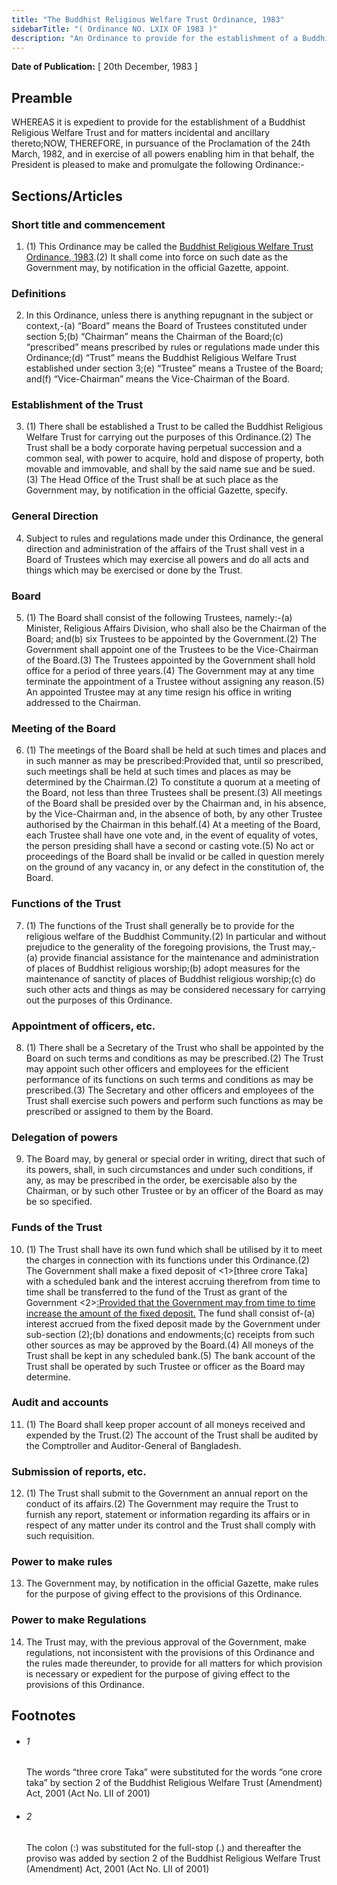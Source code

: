 ```yaml
---
title: "The Buddhist Religious Welfare Trust Ordinance, 1983"
sidebarTitle: "( Ordinance NO. LXIX OF 1983 )"
description: "An Ordinance to provide for the establishment of a Buddhist Religious Welfare Trust."
---
```


**Date of Publication:** [ 20th December, 1983 ]

## Preamble

WHEREAS it is expedient to provide for the establishment of a Buddhist Religious Welfare Trust and for matters incidental and ancillary thereto;NOW, THEREFORE, in pursuance of the Proclamation of the 24th March, 1982, and in exercise of all powers enabling him in that behalf, the President is pleased to make and promulgate the following Ordinance:-

## Sections/Articles

### Short title and commencement

1. (1) This Ordinance may be called the [Buddhist Religious Welfare Trust Ordinance, 1983](/act-661.html "Buddhist Religious Welfare Trust Ordinance, 1983").(2) It shall come into force on such date as the Government may, by notification in the official Gazette, appoint.

### Definitions

2. In this Ordinance, unless there is anything repugnant in the subject or context,-(a) “Board” means the Board of Trustees constituted under section 5;(b) “Chairman” means the Chairman of the Board;(c) “prescribed” means prescribed by rules or regulations made under this Ordinance;(d) “Trust” means the Buddhist Religious Welfare Trust established under section 3;(e) “Trustee” means a Trustee of the Board; and(f) “Vice-Chairman” means the Vice-Chairman of the Board.

### Establishment of the Trust

3. (1) There shall be established a Trust to be called the Buddhist Religious Welfare Trust for carrying out the purposes of this Ordinance.(2) The Trust shall be a body corporate having perpetual succession and a common seal, with power to acquire, hold and dispose of property, both movable and immovable, and shall by the said name sue and be sued.(3) The Head Office of the Trust shall be at such place as the Government may, by notification in the official Gazette, specify.

### General Direction

4. Subject to rules and regulations made under this Ordinance, the general direction and administration of the affairs of the Trust shall vest in a Board of Trustees which may exercise all powers and do all acts and things which may be exercised or done by the Trust.

### Board

5. (1) The Board shall consist of the following Trustees, namely:-(a) Minister, Religious Affairs Division, who shall also be the Chairman of the Board; and(b) six Trustees to be appointed by the Government.(2) The Government shall appoint one of the Trustees to be the Vice-Chairman of the Board.(3) The Trustees appointed by the Government shall hold office for a period of three years.(4) The Government may at any time terminate the appointment of a Trustee without assigning any reason.(5) An appointed Trustee may at any time resign his office in writing addressed to the Chairman.

### Meeting of the Board

6. (1) The meetings of the Board shall be held at such times and places and in such manner as may be prescribed:Provided that, until so prescribed, such meetings shall be held at such times and places as may be determined by the Chairman.(2) To constitute a quorum at a meeting of the Board, not less than three Trustees shall be present.(3) All meetings of the Board shall be presided over by the Chairman and, in his absence, by the Vice-Chairman and, in the absence of both, by any other Trustee authorised by the Chairman in this behalf.(4) At a meeting of the Board, each Trustee shall have one vote and, in the event of equality of votes, the person presiding shall have a second or casting vote.(5) No act or proceedings of the Board shall be invalid or be called in question merely on the ground of any vacancy in, or any defect in the constitution of, the Board.

### Functions of the Trust

7. (1) The functions of the Trust shall generally be to provide for the religious welfare of the Buddhist Community.(2) In particular and without prejudice to the generality of the foregoing provisions, the Trust may,-(a) provide financial assistance for the maintenance and administration of places of Buddhist religious worship;(b) adopt measures for the maintenance of sanctity of places of Buddhist religious worship;(c) do such other acts and things as may be considered necessary for carrying out the purposes of this Ordinance.

### Appointment of officers, etc.

8. (1) There shall be a Secretary of the Trust who shall be appointed by the Board on such terms and conditions as may be prescribed.(2) The Trust may appoint such other officers and employees for the efficient performance of its functions on such terms and conditions as may be prescribed.(3) The Secretary and other officers and employees of the Trust shall exercise such powers and perform such functions as may be prescribed or assigned to them by the Board.

### Delegation of powers

9. The Board may, by general or special order in writing, direct that such of its powers, shall, in such circumstances and under such conditions, if any, as may be prescribed in the order, be exercisable also by the Chairman, or by such other Trustee or by an officer of the Board as may be so specified.

### Funds of the Trust

10. (1) The Trust shall have its own fund which shall be utilised by it to meet the charges in connection with its functions under this Ordinance.(2) The Government shall make a fixed deposit of <1>[three crore Taka] with a scheduled bank and the interest accruing therefrom from time to time shall be transferred to the fund of the Trust as grant of the Government <2>[:Provided that the Government may from time to time increase the amount of the fixed deposit.](3) The fund shall consist of-(a) interest accrued from the fixed deposit made by the Government under sub-section (2);(b) donations and endowments;(c) receipts from such other sources as may be approved by the Board.(4) All moneys of the Trust shall be kept in any scheduled bank.(5) The bank account of the Trust shall be operated by such Trustee or officer as the Board may determine.

### Audit and accounts

11. (1) The Board shall keep proper account of all moneys received and expended by the Trust.(2) The account of the Trust shall be audited by the Comptroller and Auditor-General of Bangladesh.

### Submission of reports, etc.

12. (1) The Trust shall submit to the Government an annual report on the conduct of its affairs.(2) The Government may require the Trust to furnish any report, statement or information regarding its affairs or in respect of any matter under its control and the Trust shall comply with such requisition.

### Power to make rules

13. The Government may, by notification in the official Gazette, make rules for the purpose of giving effect to the provisions of this Ordinance.

### Power to make Regulations

14. The Trust may, with the previous approval of the Government, make regulations, not inconsistent with the provisions of this Ordinance and the rules made thereunder, to provide for all matters for which provision is necessary or expedient for the purpose of giving effect to the provisions of this Ordinance.

## Footnotes

- ###### 1

  The words “three crore Taka” were substituted for the words “one crore taka” by section 2 of the Buddhist Religious Welfare Trust (Amendment) Act, 2001 (Act No. LII of 2001)

- ###### 2

  The colon (:) was substituted for the full-stop (.) and thereafter the proviso was added by section 2 of the Buddhist Religious Welfare Trust (Amendment) Act, 2001 (Act No. LII of 2001)
